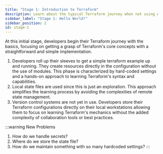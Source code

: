 ```yaml
---
title: "Stage 1: Introduction to Terraform"
description: Learn about the typical Terraform journey when not using Atmos.
sidebar_label: "Stage 1: Hello World!"
sidebar_position: 2
id: stage-1
---
```


At this initial stage, developers begin their Terraform journey with the basics, focusing on getting a grasp of Terraform's 
core concepts with a straightforward and simple implementation.

1. Developers roll up their sleeves to get a simple terraform example up and running. They create resources directly in the
   configuration without the use of modules. This phase is characterized by hard-coded settings and a hands-on approach to learning
   Terraform's syntax and capabilities.
2. Local state files are used since this is just an exploration. This approach simplifies the learning process by avoiding the complexities of remote state management.
3. Version control systems are not yet in use. Developers store their Terraform configurations directly on their local workstations
   allowing them to focus on learning Terraform's mechanics without the added complexity of collaboration tools or best practices.

:::warning New Problems
1. How do we handle secrets?
2. Where do we store the state file?
3. How do we maintain something with so many hardcoded settings?
:::
